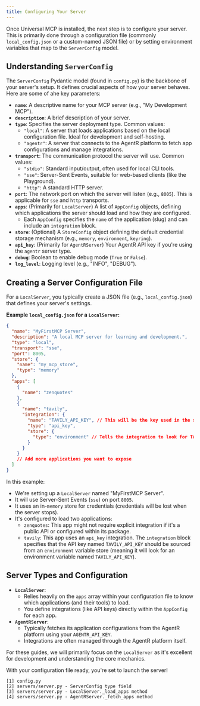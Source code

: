 ```yaml
---
title: Configuring Your Server
---
```


Once Universal MCP is installed, the next step is to configure your server. This is primarily done through a configuration file (commonly `local_config.json` or a custom-named JSON file) or by setting environment variables that map to the `ServerConfig` model.

## Understanding `ServerConfig`

The `ServerConfig` Pydantic model (found in `config.py`) is the backbone of your server's setup. It defines crucial aspects of how your server behaves. Here are some of ahe key parameters:

*   **`name`**: A descriptive name for your MCP server (e.g., "My Development MCP").
*   **`description`**: A brief description of your server.
*   **`type`**: Specifies the server deployment type. Common values:
    *   `"local"`: A server that loads applications based on the local configuration file. Ideal for development and self-hosting.
    *   `"agentr"`: A server that connects to the AgentR platform to fetch app configurations and manage integrations.
*   **`transport`**: The communication protocol the server will use. Common values:
    *   `"stdio"`: Standard input/output, often used for local CLI tools.
    *   `"sse"`: Server-Sent Events, suitable for web-based clients (like the Playground).
    *   `"http"`: A standard HTTP server.
*   **`port`**: The network port on which the server will listen (e.g., `8005`). This is applicable for `sse` and `http` transports.
*   **`apps`**: (Primarily for `LocalServer`) A list of `AppConfig` objects, defining which applications the server should load and how they are configured.
    *   Each `AppConfig` specifies the `name` of the application (slug) and can include an `integration` block.
*   **`store`**: (Optional) A `StoreConfig` object defining the default credential storage mechanism (e.g., `memory`, `environment`, `keyring`).
*   **`api_key`**: (Primarily for `AgentRServer`) Your AgentR API key if you're using the `agentr` server type.
*   **`debug`**: Boolean to enable debug mode (`True` or `False`).
*   **`log_level`**: Logging level (e.g., "INFO", "DEBUG").

## Creating a Server Configuration File

For a `LocalServer`, you typically create a JSON file (e.g., `local_config.json`) that defines your server's settings.

**Example `local_config.json` for a `LocalServer`:**

```json
{
  "name": "MyFirstMCP Server",
  "description": "A local MCP server for learning and development.",
  "type": "local",
  "transport": "sse",
  "port": 8005,
  "store": {
    "name": "my_mcp_store",
    "type": "memory"
  },
  "apps": [
    {
      "name": "zenquotes"
    },
    {
      "name": "tavily",
      "integration": {
        "name": "TAVILY_API_KEY", // This will be the key used in the store
        "type": "api_key",
        "store": {
          "type": "environment" // Tells the integration to look for TAVILY_API_KEY env var
        }
      }
    }
    // Add more applications you want to expose
  ]
}
```

In this example:
*   We're setting up a `LocalServer` named "MyFirstMCP Server".
*   It will use Server-Sent Events (`sse`) on port `8005`.
*   It uses an in-`memory` store for credentials (credentials will be lost when the server stops).
*   It's configured to load two applications:
    *   `zenquotes`: This app might not require explicit integration if it's a public API or configured within its package.
    *   `tavily`: This app uses an `api_key` integration. The `integration` block specifies that the API key named `TAVILY_API_KEY` should be sourced from an `environment` variable store (meaning it will look for an environment variable named `TAVILY_API_KEY`).

## Server Types and Configuration

*   **`LocalServer`**:
    *   Relies heavily on the `apps` array within your configuration file to know which applications (and their tools) to load.
    *   You define integrations (like API keys) directly within the `AppConfig` for each app.
*   **`AgentRServer`**:
    *   Typically fetches its application configurations from the AgentR platform using your `AGENTR_API_KEY`.
    *   Integrations are often managed through the AgentR platform itself.

For these guides, we will primarily focus on the `LocalServer` as it's excellent for development and understanding the core mechanics.

With your configuration file ready, you're set to launch the server!

```
[1] config.py
[2] servers/server.py - ServerConfig type field
[3] servers/server.py - LocalServer._load_apps method
[4] servers/server.py - AgentRServer._fetch_apps method
```